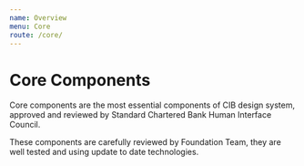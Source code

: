 ```yaml
---
name: Overview
menu: Core
route: /core/
---
```


# Core Components

Core components are the most essential components of CIB design system, approved and reviewed by Standard Chartered Bank Human Interface Council.

These components are carefully reviewed by Foundation Team, they are well tested and using update to date technologies.
